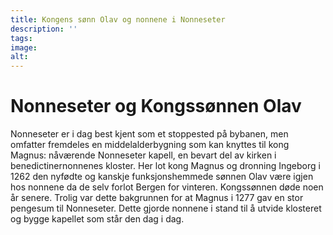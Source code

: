 ```yaml
---
title: Kongens sønn Olav og nonnene i Nonneseter
description: ''
tags:
image: 
alt: 
---
```



# Nonneseter og Kongssønnen Olav

<Container stil="initial side">
    Nonneseter er i dag best kjent som et stoppested på bybanen, men omfatter fremdeles en middelalderbygning som kan knyttes til kong Magnus: nåværende Nonneseter kapell, en bevart del av kirken i benedictinernonnenes kloster. Her lot kong Magnus og dronning Ingeborg i 1262 den nyfødte og kanskje funksjonshemmede sønnen Olav være igjen hos nonnene da de selv forlot Bergen for vinteren. Kongssønnen døde noen år senere. Trolig var dette bakgrunnen for at Magnus i 1277 gav en stor pengesum til Nonneseter. Dette gjorde nonnene i stand til å utvide klosteret og bygge kapellet som står den dag i dag.
</Container>